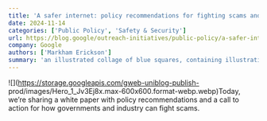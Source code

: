```yaml
---
title: 'A safer internet: policy recommendations for fighting scams and fraud together'
date: 2024-11-14
categories: ['Public Policy', 'Safety & Security']
url: https://blog.google/outreach-initiatives/public-policy/a-safer-internet-policy-recommendations-for-fighting-scams-and-fraud-together/
company: Google
authors: ['Markham Erickson']
summary: 'an illustrated collage of blue squares, containing illustrations of a shield, a fingerprint and gears'
---
```



![](https://storage.googleapis.com/gweb-uniblog-publish-
prod/images/Hero_1_Jv3Ej8x.max-600x600.format-webp.webp)Today, we’re sharing a
white paper with policy recommendations and a call to action for how
governments and industry can fight scams.

